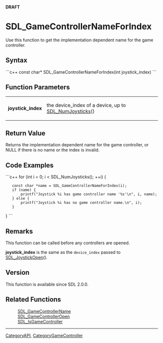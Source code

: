 '''DRAFT'''

<!-- #*^*^*^*^*See http://wiki.libsdl.org/moin.cgi/SGFunctions for details on editing this page*^*^*^*^* -->


= SDL_GameControllerNameForIndex =
Use this function to get the implementation dependent name for the game controller.




== Syntax ==
```c++
const char* SDL_GameControllerNameForIndex(int joystick_index)
```


== Function Parameters ==
{|
|'''joystick_index'''
|the device_index of a device, up to [[SDL_NumJoysticks]]()
|}


== Return Value ==
Returns the implementation dependent name for the game controller, or NULL if there is no name or the index is invalid.

== Code Examples ==
```c++
for (int i = 0; i < SDL_NumJoysticks(); ++i) {
    const char *name = SDL_GameControllerNameForIndex(i);
    if (name) {
        printf("Joystick %i has game controller name '%s'\n", i, name);
    } else {
        printf("Joystick %i has no game controller name.\n", i);
    }
}
```


== Remarks ==
This function can be called before any controllers are opened.

'''joystick_index''' is the same as the <code>device_index</code> passed to [[SDL_JoystickOpen]]().


== Version ==
This function is available since SDL 2.0.0.


== Related Functions ==
:[[SDL_GameControllerName]]
:[[SDL_GameControllerOpen]]
:[[SDL_IsGameController]]

----
[[CategoryAPI]], [[CategoryGameController]]
<!-- #See the Style Guide for instructions on editing the footer. -->

